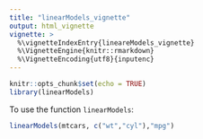 ```yaml
---
title: "linearModels_vignette"
output: html_vignette
vignette: >
  %\vignetteIndexEntry{lineareModels_vignette}
  %\VignetteEngine{knitr::rmarkdown}
  %\VignetteEncoding{utf8}{inputenc}
---
```


```r
knitr::opts_chunk$set(echo = TRUE)
library(linearModels)
```




To use the function `linearModels`:
```r
linearModels(mtcars, c("wt","cyl"),"mpg")
```


